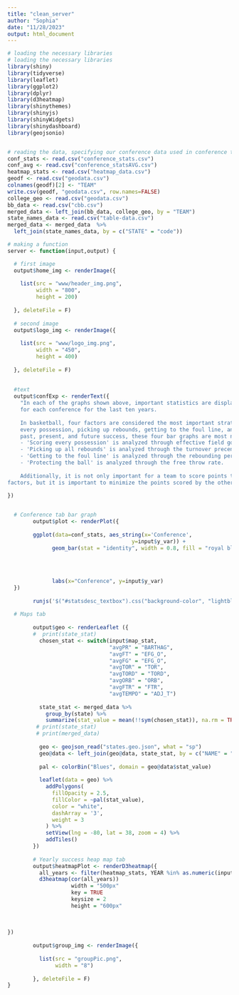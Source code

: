 ```yaml
---
title: "clean_server"
author: "Sophia"
date: "11/28/2023"
output: html_document
---
```


```r
# loading the necessary libraries
# loading the necessary libraries
library(shiny)
library(tidyverse)
library(leaflet)
library(ggplot2)
library(dplyr)
library(d3heatmap)
library(shinythemes)
library(shinyjs)
library(shinyWidgets)
library(shinydashboard)
library(geojsonio)


# reading the data, specifying our conference data used in conference tab
conf_stats <- read.csv("conference_stats.csv")
conf_avg <- read.csv("conference_statsAVG.csv")
heatmap_stats <- read.csv("heatmap_data.csv")
geodf <- read.csv("geodata.csv")
colnames(geodf)[2] <- "TEAM"
write.csv(geodf, "geodata.csv", row.names=FALSE)
college_geo <- read.csv("geodata.csv")
bb_data <- read.csv("cbb.csv")
merged_data <- left_join(bb_data, college_geo, by = "TEAM")
state_names_data <- read.csv("table-data.csv")
merged_data <- merged_data  %>%
  left_join(state_names_data, by = c("STATE" = "code"))

# making a function
server <- function(input,output) {

  # first image
  output$home_img <- renderImage({
    
    list(src = "www/header_img.png",
         width = "800",
         height = 200)
    
  }, deleteFile = F)
  
  # second image
  output$logo_img <- renderImage({
    
    list(src = "www/logo_img.png",
         width = "450",
         height = 400)
    
  }, deleteFile = F)
  
  
  #text
  output$confExp <- renderText({
    "In each of the graphs shown above, important statistics are displayed for each conference. Each graph shows an average value of the given variable 
    for each conference for the last ten years. 
    
    In basketball, four factors are considered the most important strategies for winning a basketball game: scoring 
    every possession, picking up rebounds, getting to the foul line, and protecting the ball. While all the variables analyzed are important for analyizng a team's 
    past, present, and future success, these four bar graphs are most notable for determining a team's success. 
    - 'Scoring every possession' is analyzed through effective field goals
    - 'Picking up all rebounds' is analyzed through the turnover precentage
    - 'Getting to the foul line' is analyzed through the rebounding percentage 
    - 'Protecting the ball' is analyzed through the free throw rate. 
    
    Additionally, it is not only important for a team to score points through these
factors, but it is important to minimize the points scored by the other team, so the opponent's average data for each of these factors is also shown."

})
 

  # Conference tab bar graph
        output$plot <- renderPlot({
          
        ggplot(data=conf_stats, aes_string(x='Conference',
                                       y=input$y_var)) +
              geom_bar(stat = "identity", width = 0.8, fill = "royal blue") + theme(axis.title.x = element_text(size=20), 
                                                                                    axis.title.y = element_text(size=20),
                                                                                    axis.text.x = element_text(size=15, angle = 60, hjust = 1),
                                                                                    axis.text.y = element_text(size=15)
                                                                                    ) +
              labs(x="Conference", y=input$y_var)
  })
        
        runjs('$("#statsdesc_textbox").css("background-color", "lightblue");')
     
  # Maps tab
    
        output$geo <- renderLeaflet ({
        #  print(state_stat)
          chosen_stat <- switch(input$map_stat,
                                "avgPR" = "BARTHAG",
                                "avgFT" = "EFG_O",
                                "avgFG" = "EFG_O",
                                "avgTOR" = "TOR",
                                "avgTORD" = "TORD",
                                "avgORB" = "ORB",
                                "avgFTR" = "FTR",
                                "avgTEMPO" = "ADJ_T")
          
          state_stat <- merged_data %>%
            group_by(state) %>%
            summarize(stat_value = mean(!!sym(chosen_stat)), na.rm = TRUE)
         # print(state_stat)
         # print(merged_data)
          
          geo <- geojson_read("states.geo.json", what = "sp")
          geo@data <- left_join(geo@data, state_stat, by = c("NAME" = "state"))
          
          pal <- colorBin("Blues", domain = geo@data$stat_value)
          
          leaflet(data = geo) %>%
            addPolygons(
              fillOpacity = 2.5,
              fillColor = ~pal(stat_value),
              color = "white",
              dashArray = '3',
              weight = 3
            ) %>%
            setView(lng = -80, lat = 38, zoom = 4) %>%
            addTiles()
        })
        
        # Yearly success heap map tab
        output$heatmapPlot <- renderD3heatmap({
          all_years <- filter(heatmap_stats, YEAR %in% as.numeric(input$YEAR))
          d3heatmap(cor(all_years))
                    width = "500px"
                    key = TRUE
                    keysize = 2
                    height = "600px"   
        
        
        
}) 
        
        output$group_img <- renderImage({
          
          list(src = "groupPic.png",
               width = "8")
          
        }, deleteFile = F)
}



```

